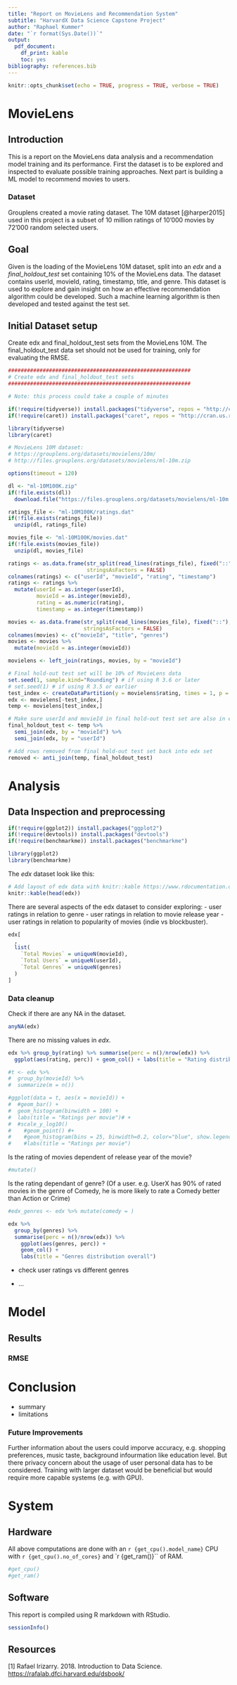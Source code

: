 ```yaml
---
title: "Report on MovieLens and Recommendation System"
subtitle: "HarvardX Data Science Capstone Project"
author: "Raphael Kummer"
date: "`r format(Sys.Date())`"
output: 
  pdf_document:
    df_print: kable
    toc: yes
bibliography: references.bib
---
```


```r
knitr::opts_chunk$set(echo = TRUE, progress = TRUE, verbose = TRUE)
```

# MovieLens

## Introduction

This is a report on the MovieLens data analysis and a recommendation model training and its performance. First the dataset is to be explored and inspected to evaluate possible training approaches. Next part is building a ML model to recommend movies to users.

### Dataset

Grouplens created a movie rating dataset. The 10M dataset [@harper2015] used in this project is a subset of 10 million ratings of 10'000 movies by 72'000 random selected users.

## Goal

Given is the loading of the MovieLens 10M dataset, split into an *edx* and a *final_holdout_test* set containing 10% of the MovieLens data. The dataset contains userId, movieId, rating, timestamp, title, and genre. This dataset is used to explore and gain insight on how an effective recommendation algorithm could be developed. Such a machine learning algorithm is then developed and tested against the test set.

## Initial Dataset setup

Create edx and final_holdout_test sets from the MovieLens 10M. The final_holdout_test data set should not be used for training, only for evaluating the RMSE.

```r
##########################################################
# Create edx and final_holdout_test sets 
##########################################################

# Note: this process could take a couple of minutes

if(!require(tidyverse)) install.packages("tidyverse", repos = "http://cran.us.r-project.org")
if(!require(caret)) install.packages("caret", repos = "http://cran.us.r-project.org")

library(tidyverse)
library(caret)

# MovieLens 10M dataset:
# https://grouplens.org/datasets/movielens/10m/
# http://files.grouplens.org/datasets/movielens/ml-10m.zip

options(timeout = 120)

dl <- "ml-10M100K.zip"
if(!file.exists(dl))
  download.file("https://files.grouplens.org/datasets/movielens/ml-10m.zip", dl)

ratings_file <- "ml-10M100K/ratings.dat"
if(!file.exists(ratings_file))
  unzip(dl, ratings_file)

movies_file <- "ml-10M100K/movies.dat"
if(!file.exists(movies_file))
  unzip(dl, movies_file)

ratings <- as.data.frame(str_split(read_lines(ratings_file), fixed("::"), simplify = TRUE),
                         stringsAsFactors = FALSE)
colnames(ratings) <- c("userId", "movieId", "rating", "timestamp")
ratings <- ratings %>%
  mutate(userId = as.integer(userId),
         movieId = as.integer(movieId),
         rating = as.numeric(rating),
         timestamp = as.integer(timestamp))

movies <- as.data.frame(str_split(read_lines(movies_file), fixed("::"), simplify = TRUE),
                        stringsAsFactors = FALSE)
colnames(movies) <- c("movieId", "title", "genres")
movies <- movies %>%
  mutate(movieId = as.integer(movieId))

movielens <- left_join(ratings, movies, by = "movieId")

# Final hold-out test set will be 10% of MovieLens data
set.seed(1, sample.kind="Rounding") # if using R 3.6 or later
# set.seed(1) # if using R 3.5 or earlier
test_index <- createDataPartition(y = movielens$rating, times = 1, p = 0.1, list = FALSE)
edx <- movielens[-test_index,]
temp <- movielens[test_index,]

# Make sure userId and movieId in final hold-out test set are also in edx set
final_holdout_test <- temp %>% 
  semi_join(edx, by = "movieId") %>%
  semi_join(edx, by = "userId")

# Add rows removed from final hold-out test set back into edx set
removed <- anti_join(temp, final_holdout_test)
```

# Analysis

## Data Inspection and preprocessing

```r
if(!require(ggplot2)) install.packages("ggplot2")
if(!require(devtools)) install.packages("devtools")
if(!require(benchmarkme)) install.packages("benchmarkme")

library(ggplot2)
library(benchmarkme)
```

The *edx* dataset look like this:

```r
# Add layout of edx data with knitr::kable https://www.rdocumentation.org/packages/knitr/versions/1.41/topics/kable
knitr::kable(head(edx))
```

There are several aspects of the edx dataset to consider exploring: - user ratings in relation to genre - user ratings in relation to movie release year - user ratings in relation to popularity of movies (indie vs blockbuster).

```r
edx[
  ,
  list(
    `Total Movies` = uniqueN(movieId),
    `Total Users` = uniqueN(userId),
    `Total Genres` = uniqueN(genres)
  )
]
```

### Data cleanup

Check if there are any NA in the dataset.

```r
anyNA(edx)
```

There are no missing values in *edx*.

```r
edx %>% group_by(rating) %>% summarise(perc = n()/nrow(edx)) %>% 
  ggplot(aes(rating, perc)) + geom_col() + labs(title = "Rating distribution overall")

#t <- edx %>%
#  group_by(movieId) %>%
#  summarize(m = n()) 

#ggplot(data = t, aes(x = movieId)) + 
#  #geom_bar() +
#  geom_histogram(binwidth = 100) +
#  labs(title = "Ratings per movie")# +
#  #scale_y_log10()
#    #geom_point() #+
#    #geom_histogram(bins = 25, binwidth=0.2, color="blue", show.legend = FALSE, aes(fill = cut(n, 100))) + 
#    #labs(title = "Ratings per movie")
```

Is the rating of movies dependent of release year of the movie?

```r
#mutate()
```

Is the rating dependant of genre? (Of a user. e.g. UserX has 90% of rated movies in the genre of Comedy, he is more likely to rate a Comedy better than Action or Crime)

```r
#edx_genres <- edx %>% mutate(comedy = )

edx %>% 
  group_by(genres) %>% 
  summarise(perc = n()/nrow(edx)) %>% 
    ggplot(aes(genres, perc)) + 
    geom_col() + 
    labs(title = "Genres distribution overall")
```

-   check user ratings vs different genres

-   ...

# Model

## Results

### RMSE

# Conclusion

-   summary
-   limitations

### Future Improvements
Further information about the users could imporve accuracy, e.g. shopping preferences, music taste, background infourmation like education level. But there privacy concern about the usage of user personal data has to be considered. Training with larger dataset would be beneficial but would require more capable systems (e.g. with GPU). 

# System

## Hardware

All above computations are done with an `r {get_cpu().model_name}` CPU with `r {get_cpu().no_of_cores}` and `r {get_ram()}`` of RAM.

```r
#get_cpu()
#get_ram()
```

## Software

This report is compiled using R markdown with RStudio.

```r
sessionInfo()
```

## Resources

[1] Rafael Irizarry. 2018. Introduction to Data Science. <https://rafalab.dfci.harvard.edu/dsbook/>
